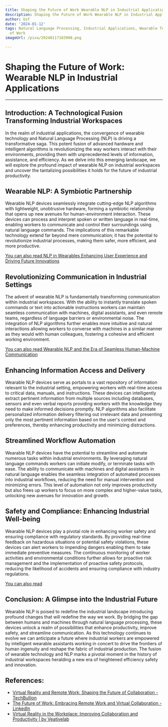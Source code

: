 ```yaml
---
title: Shaping the Future of Work Wearable NLP in Industrial Applications
description: Shaping the Future of Work Wearable NLP in Industrial Applications
author: Usf
date: '2024-01-12'
tags: Natural Language Processing, Industrial Applications, Wearable Technology, Future
  of Work
imageUrl: /pixa/20240117183908.png

---
```

# Shaping  the Future of Work: Wearable NLP in Industrial Applications

---
## Introduction: A Technological Fusion Transforming Industrial Workspaces

In the  realm of industrial applications, the convergence of wearable technology and Natural Language  Processing (NLP) is driving a transformative saga. This potent fusion of advanced hardware and intelligent algorithms is revolutionizing the way workers interact  with their environments, providing them with unprecedented levels of information, assistance, and efficiency.  As we delve  into this emerging landscape, we will explore the  profound impact  of wearable NLP on industrial  workspaces  and uncover the tantalizing  possibilities  it  holds for the future of  industrial productivity.

## Wearable  NLP: A Symbiotic Partnership

Wearable NLP devices  seamlessly integrate cutting-edge NLP algorithms with lightweight, unobtrusive hardware, forming a symbiotic relationship that  opens  up new avenues for human-environment interaction. These devices can process and  interpret spoken or written language in real-time, enabling  workers to communicate and  control their surroundings using natural language commands. The implications of this remarkable technology extend far beyond mere communication; it has the potential to  revolutionize industrial processes, making them safer, more efficient, and more productive.

[You can also read  NLP in Wearables Enhancing User Experience and Driving Future  Innovations](NLP%20in%20Wearables%20Enhancing%20User%20Experience%20and%20Driving%20Future%20Innovations)


## Revolutionizing Communication in Industrial Settings

The advent of wearable NLP is fundamentally  transforming communication  within industrial workspaces. With the  ability to  instantly translate spoken commands or text into actionable instructions workers  can maintain seamless communication with machines, digital assistants, and even remote teams, regardless of language barriers or environmental noise. The integration of NLP algorithms  further enables more intuitive and natural interactions  allowing workers to converse with machines in a similar manner as they would with human colleagues, fostering a cohesive and efficient working environment.

[You can  also read Wearable NLP and the Era of Seamless  Human-Machine Communication](Wearable%20NLP%20and%20the%20Era%20of%20Seamless%20Human-Machine%20Communication)


## Enhancing Information Access and Delivery

Wearable NLP devices serve as portals  to a vast repository of information relevant to the industrial setting, empowering workers with real-time access to critical data, manuals, and  instructions. These devices can intelligently extract pertinent information from multiple sources including databases, sensors and even verbal reports providing workers with the knowledge  they  need  to make informed decisions promptly. NLP algorithms also facilitate personalized information delivery filtering out irrelevant data  and presenting only the most pertinent  information based on the  user's context and preferences, thereby enhancing  productivity and  minimizing distractions.

## Streamlined Workflow Automation

Wearable  NLP devices have the  potential to streamline and automate numerous tasks within  industrial environments. By leveraging natural language commands workers can initiate modify, or terminate tasks with ease. The  ability to communicate  with machines  and  digital assistants in natural language enables the seamless integration  of automated  processes into industrial workflows, reducing the need for manual intervention and minimizing errors. This level of automation not only improves productivity but also frees up workers to focus on  more complex and higher-value tasks, unlocking new avenues  for innovation and growth.

## Safety and Compliance:  Enhancing Industrial Well-being

Wearable NLP devices play a pivotal role in enhancing worker safety and ensuring compliance with regulatory standards. By providing real-time feedback on hazardous situations or potential safety violations, these devices can alert workers  to impending dangers enabling them to take immediate preventive measures. The continuous monitoring  of worker activities and environmental conditions  further allows for proactive risk management and  the implementation of proactive safety protocols, reducing the likelihood of accidents and ensuring compliance with industry regulations.

[You can also read ]()


##  Conclusion: A Glimpse into the Industrial Future

Wearable NLP is poised to redefine the industrial landscape introducing profound changes that will redefine the way we work. By bridging the gap between humans and machines through natural language processing, these devices  unlock a realm of possibilities that enhance productivity, improve  safety, and streamline communication. As this technology continues to evolve we can anticipate  a future where industrial workers are empowered  by intelligent wearable assistants working in concert to drive the frontiers of human ingenuity and reshape the fabric of industrial production. The fusion of wearable technology and NLP marks a pivotal moment  in the history of industrial workspaces heralding a new era of heightened  efficiency safety and innovation.

## References:
- [Virtual Reality and Remote Work: Shaping the Future of Collaboration - TechBullion](https://techbullion.com/virtual-reality-and-remote-work-shaping-the-future-of-collaboration/)
- [The Future of Work: Embracing Remote Work and Virtual Collaboration - LinkedIn](https://www.linkedin.com/pulse/future-work-embracing-remote-virtual-collaboration-arcotgroup?trk=pulse-article_more-articles_related-content-card)
- [Virtual Reality in the Workplace: Improving Collaboration and Productivity | by Veativelab](https://medium.com/@veativelab/virtual-reality-in-the-workplace-improving-collaboration-and-productivity-f68997aba16)
